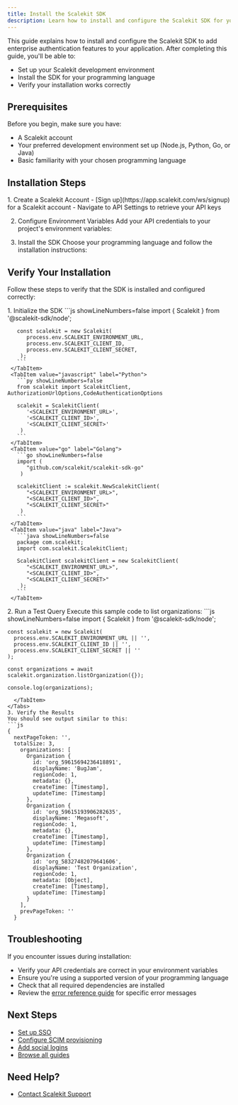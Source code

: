 ```yaml
---
title: Install the Scalekit SDK
description: Learn how to install and configure the Scalekit SDK for your B2B SaaS application
---
```



This guide explains how to install and configure the Scalekit SDK to add enterprise authentication features to your application. After completing this guide, you'll be able to:

- Set up your Scalekit development environment
- Install the SDK for your programming language
- Verify your installation works correctly

## Prerequisites

Before you begin, make sure you have:

- A Scalekit account
- Your preferred development environment set up (Node.js, Python, Go, or Java)
- Basic familiarity with your chosen programming language

## Installation Steps

<Steps>
1. Create a Scalekit Account
   - [Sign up](https://app.scalekit.com/ws/signup) for a Scalekit account
   - Navigate to API Settings to retrieve your API keys

2. Configure Environment Variables
   Add your API credentials to your project's environment variables:
   <Env />

3. Install the SDK
   Choose your programming language and follow the installation instructions:
   <InstallSDK />
</Steps>

## Verify Your Installation

Follow these steps to verify that the SDK is installed and configured correctly:

<Steps>
1. Initialize the SDK
   <Tabs>
     <TabItem value="javascript" label="Node.js">
       ```js showLineNumbers=false
       import { Scalekit } from '@scalekit-sdk/node';

       const scalekit = new Scalekit(
          process.env.SCALEKIT_ENVIRONMENT_URL,
          process.env.SCALEKIT_CLIENT_ID,
          process.env.SCALEKIT_CLIENT_SECRET,
        );
       ```
     </TabItem>
     <TabItem value="javascript" label="Python">
       ```py showLineNumbers=false
       from scalekit import ScalekitClient, AuthorizationUrlOptions,CodeAuthenticationOptions

       scalekit = ScalekitClient(
          '<SCALEKIT_ENVIRONMENT_URL>',
          '<SCALEKIT_CLIENT_ID>',
          '<SCALEKIT_CLIENT_SECRET>'
        )
       ```
     </TabItem>
     <TabItem value="go" label="Golang">
       ```go showLineNumbers=false
       import (
          "github.com/scalekit/scalekit-sdk-go"
        )

       scalekitClient := scalekit.NewScalekitClient(
          "<SCALEKIT_ENVIRONMENT_URL>",
          "<SCALEKIT_CLIENT_ID>",
          "<SCALEKIT_CLIENT_SECRET>"
        )
       ```
     </TabItem>
     <TabItem value="java" label="Java">
       ```java showLineNumbers=false
       package com.scalekit;
       import com.scalekit.ScalekitClient;

       ScalekitClient scalekitClient = new ScalekitClient(
          "<SCALEKIT_ENVIRONMENT_URL>",
          "<SCALEKIT_CLIENT_ID>",
          "<SCALEKIT_CLIENT_SECRET>"
        );
       ```
     </TabItem>
   </Tabs>
2. Run a Test Query
   Execute this sample code to list organizations:
   <Tabs>
     <TabItem value="javascript" label="Node.js">
       ```js showLineNumbers=false
       import { Scalekit } from '@scalekit-sdk/node';

    const scalekit = new Scalekit(
      process.env.SCALEKIT_ENVIRONMENT_URL || '',
      process.env.SCALEKIT_CLIENT_ID || '',
      process.env.SCALEKIT_CLIENT_SECRET || ''
    );

    const organizations = await scalekit.organization.listOrganization({});

    console.log(organizations);
   ```
     </TabItem>
   </Tabs>
3. Verify the Results
   You should see output similar to this:
   ```js
   {
     nextPageToken: '',
     totalSize: 3,
       organizations: [
         Organization {
           id: 'org_59615694236418891',
           displayName: 'BugJam',
           regionCode: 1,
           metadata: {},
           createTime: [Timestamp],
           updateTime: [Timestamp]
         },
         Organization {
           id: 'org_59615193906282635',
           displayName: 'Megasoft',
           regionCode: 1,
           metadata: {},
           createTime: [Timestamp],
           updateTime: [Timestamp]
         },
         Organization {
           id: 'org_58327482079641606',
           displayName: 'Test Organization',
           regionCode: 1,
           metadata: [Object],
           createTime: [Timestamp],
           updateTime: [Timestamp]
         }
       ],
       prevPageToken: ''
     }
   ```
</Steps>

## Troubleshooting

If you encounter issues during installation:

- Verify your API credentials are correct in your environment variables
- Ensure you're using a supported version of your programming language
- Check that all required dependencies are installed
- Review the [error reference guide](/reference/errors) for specific error messages

## Next Steps

- [Set up SSO](/manual/sso-quickstart)
- [Configure SCIM provisioning](/manual/scim-quickstart)
- [Add social logins](/manual/social-logins-quickstart)
- [Browse all guides](/guides)

## Need Help?

- [Contact Scalekit Support](/manual/support/contact-us)